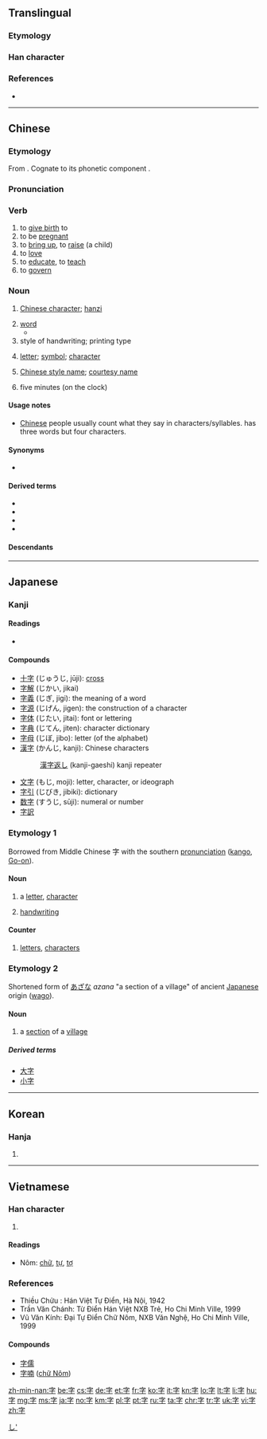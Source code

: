 {{character info/new}}
==Translingual==
{{stroke order|type=animate}}

===Etymology===
{{Han etyl}}
{{Han compound|宀|子|c1=s|c2=p|t1=roof|t2=child|ls=psc}}

===Han character===
{{Han char|rad=子|rn=39|as=03|sn=6|four=30407|canj=JND|ids=⿱宀子}}

===References===
* {{Han ref|kx=0277.180|dkj=06942|dj=0545.070|hdz=21010.020|uh=5B57|ud=23383|bh=A672|bd=42610}}

----

==Chinese==
{{zh-forms}}
{{wikipedia|表字|字|lang=zh}}
{{wikipedia|Chinese style name|lang=en}}

===Etymology===
From {{etyl|sit-pro|zh}} {{m|sit-pro|*tsa ~ za}}. Cognate to its phonetic component {{zh-l|子}}.

===Pronunciation===
{{zh-pron
|m=zì
|c=zi6
|h=poj=[[sṳ̀]] (sṳ3), [[tshṳ̀]] (tshṳ3);hpy=si4, su4
|mn=jī/lī
|w=3zr
|mc=y
|oc=y
|ma=y
|cat=v,n}}

===Verb===
{{zh-verb}} {{tcx|obsolete|lang=zh}}

# to [[give birth]] to
# to be [[pregnant]]
# to [[bring up]], to [[raise]] (a child)
# to [[love]]
# to [[educate]], to [[teach]]
# to [[govern]]

===Noun===
{{zh-noun|mw={{zh-l|個/个}}}}

# [[Chinese character]]; [[hanzi]]
#: {{zh-usex|這個 '''字''' 怎麼 念？|How do you pronounce/read this '''character'''?}}
# [[word]]
#* {{zh-usex|這 '''字''' 拼 錯 了，你 漏 了 一 個 字母。|This '''word''' is wrongly spelt; you've left out a letter.}}
# style of handwriting; printing type
#: {{zh-usex|我 讀 這 封 信 很 費勁，他 的 '''字''' 很 差。|I have some trouble reading the letter. His '''handwriting''' is very bad.}}
# [[letter]]; [[symbol]]; [[character]]
#: {{zh-usex|字母|letter}}
#: {{zh-usex|字串|character string}}
# {{senseid|cmn|style name}}{{context|historic|lang=cmn}} [[Chinese style name]]; [[courtesy name]] {{gloss|a name traditionally given to Chinese males at the age of 20}}
# {{context|regional|Cantonese|lang=zh}} five minutes (on the clock)
#: {{zh-usex|而家 係 一 點 十一 個 字。|It's five to two now. (Literally: It's one o'clock [and] eleven five-minutes.)|C-GZ}}
#: {{zh-usex|爭{zaang1} 三 個 字 到 六 點|a quarter to six (Literally: Missing three five-minutes to six o'clock)|C-GZ}}

====Usage notes====
* [[Chinese]] people usually count what they say in characters/syllables. {{zh-l|[[我]][[不]][[知道]]}} has three words but four characters. {{attention|zh|does this really belong here? The wording is weird too: "counting what one says"}}

====Synonyms====
* {{sense|Chinese style name}} {{zh-l|表字}}

====Derived terms====
* {{zh-l|丁字}}
* {{zh-l|寫字}}
* {{zh-l|文字}}
* {{zh-l|漢字}}

====Descendants====
{{Sinoxenic-word|字|じ|자|tự}}

{{zh-cat|Beginning}}

----

==Japanese==

===Kanji===
{{ja-kanji|grade=1}}

====Readings====
* {{ja-readings
|goon=[[じ]] (ji)
|kanon=[[し]] (shi) {{qualifier|non-[[w:Jōyō kanji|Jōyō]] reading}}
|kun=[[あざ]] (aza), [[うむ]] (umu), [[ます]] (masu)}}

====Compounds====
* [[十字]] (じゅうじ, jūji): [[cross]]
* [[字解]] (じかい, jikai)
* [[字義]] (じぎ, jigi): the meaning of a word
* [[字源]] (じげん, jigen): the construction of a character
* [[字体]] (じたい, jitai): font or lettering
* [[字典]] (じてん, jiten): character dictionary
* [[字母]] (じぼ, jibo): letter (of the alphabet)
* [[漢字]] (かんじ, kanji): Chinese characters
*: [[漢字返し]] (kanji-gaeshi) kanji repeater
* [[文字]] (もじ, moji): letter, character, or ideograph
* [[字引]] (じびき, jibiki): dictionary
* [[数字]] (すうじ, sūji): numeral or number
* [[字訳]]

===Etymology 1===
{{ja-kanjitab|じ|yomi=o}}
Borrowed from Middle Chinese 字 with the southern [[pronunciation]] ([[kango]], [[Go-on]]).

====Noun====
{{ja-noun|じ}}

# a [[letter]], [[character]]
#: {{ja-usex|この字は何と読みますか？|この じ は なん と よみますか？|How do you pronounce this character?}}
# [[handwriting]]
#: {{ja-usex|彼女は字が上手い。|かのじょ は じ が うまい。|She has good handwriting.}}

====Counter====
{{ja-pos|じ|counter}}

# [[letters]], [[characters]]
#: {{ja-usex|４０字以内で書いてください。|よん じゅう じ いない で かいて ください。|Please write it down in 40 letters or fewer.}}

===Etymology 2===
{{ja-kanjitab|あざ|yomi=k}}
Shortened form of [[あざな]] ''azana'' "a section of a village" of ancient [[Japanese]] origin ([[wago]]).

====Noun====
{{ja-noun|あざ}}

# a [[section]] of a [[village]]

=====Derived terms=====
* [[大字]]
* [[小字]]

[[Category:1000 Japanese basic words|し']]

----

==Korean==

===Hanja===
{{ko-hanja|hangeul=자|eumhun=글자|rv=|mr=cha}}

# {{defn|lang=ko|sort=子03}}

----

==Vietnamese==

===Han character===
{{vi-hantu|[[tự]], [[chữ]], [[tợ]]}}

# {{defn|lang=vi|sort=子03}}

====Readings====
* Nôm: [[chữ]], [[tự]], [[tợ]]

===References===
* Thiều Chửu : Hán Việt Tự Điển, Hà Nội, 1942
* Trần Văn Chánh: Từ Điển Hán Việt NXB Trẻ, Ho Chi Minh Ville, 1999
* Vũ Văn Kính: Đại Tự Điển Chữ Nôm, NXB Văn Nghệ, Ho Chi Minh Ville, 1999

====Compounds====
* [[字儒]]
* [[字喃]] ([[chữ Nôm]])

[[zh-min-nan:字]]
[[be:字]]
[[cs:字]]
[[de:字]]
[[et:字]]
[[fr:字]]
[[ko:字]]
[[it:字]]
[[kn:字]]
[[lo:字]]
[[lt:字]]
[[li:字]]
[[hu:字]]
[[mg:字]]
[[ms:字]]
[[ja:字]]
[[no:字]]
[[km:字]]
[[pl:字]]
[[pt:字]]
[[ru:字]]
[[ta:字]]
[[chr:字]]
[[tr:字]]
[[uk:字]]
[[vi:字]]
[[zh:字]]